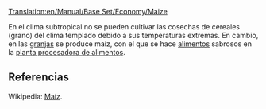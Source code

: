 [[Translation:en/Manual/Base Set/Economy/Maize]]

{{es/Carga| carga  = Maíz
| imagen = Grain.png
| producida =[[es/Manual/Base Set/Economy/Granja|Granja]]
| aceptada  =[[es/Manual/Base Set/Economy/Planta procesadora de alimentos|Planta procesadora de alimentos]]
}}
En el clima subtropical no se pueden cultivar las cosechas de cereales (grano) del clima templado debido a sus temperaturas extremas. En cambio, en las [[es/granja|granjas]] se produce maíz, con el que se hace [[es/alimentos|alimentos]] sabrosos en la [[es/Manual/Base Set/Economy/Planta procesadora de alimentos|planta procesadora de alimentos]].


==Referencias==
Wikipedia: [https://www.wikipedia.org/wiki/es:maíz Maíz].